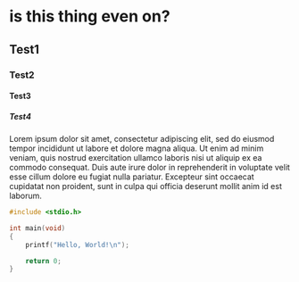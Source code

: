 # is this thing even on? 
## Test1
### Test2
#### Test3
##### Test4

Lorem ipsum dolor sit amet, consectetur adipiscing elit, sed do eiusmod tempor incididunt ut labore et dolore magna aliqua. Ut enim ad minim veniam, quis nostrud exercitation ullamco laboris nisi ut aliquip ex ea commodo consequat. Duis aute irure dolor in reprehenderit in voluptate velit esse cillum dolore eu fugiat nulla pariatur. Excepteur sint occaecat cupidatat non proident, sunt in culpa qui officia deserunt mollit anim id est laborum.

```c
#include <stdio.h>

int main(void)
{
    printf("Hello, World!\n");

    return 0;
}
```
